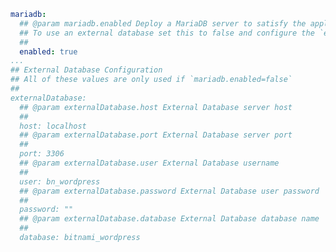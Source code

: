```yaml
mariadb:
  ## @param mariadb.enabled Deploy a MariaDB server to satisfy the applications database requirements
  ## To use an external database set this to false and configure the `externalDatabase.*` parameters
  ##
  enabled: true
...
## External Database Configuration
## All of these values are only used if `mariadb.enabled=false`
##
externalDatabase:
  ## @param externalDatabase.host External Database server host
  ##
  host: localhost
  ## @param externalDatabase.port External Database server port
  ##
  port: 3306
  ## @param externalDatabase.user External Database username
  ##
  user: bn_wordpress
  ## @param externalDatabase.password External Database user password
  ##
  password: ""
  ## @param externalDatabase.database External Database database name
  ##
  database: bitnami_wordpress
```